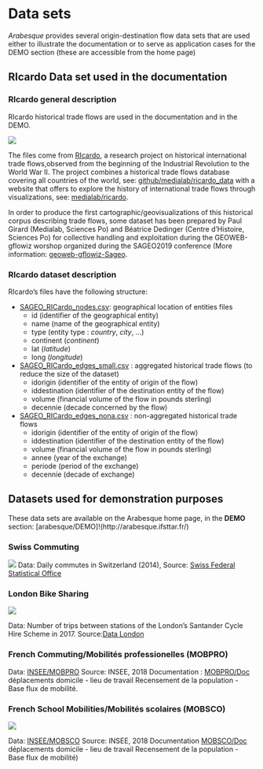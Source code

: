 # Data sets

*Arabesque* provides several origin-destination flow data sets that are used either to illustrate the documentation or to serve as application cases for the DEMO section (these are accessible from the home page)

## RIcardo Data set used in the documentation

### RIcardo general description

RIcardo historical trade flows are used in the documentation and in the DEMO. 

![](images/DEMO_RIcardo_1.png)


The files come from [RIcardo](http://ricardo.medialab.sciences-po.fr/#/), a research project on historical international trade flows,observed from the beginning of the Industrial Revolution to the World War II. The project combines a historical trade flows database covering all countries of the world, see: [github/medialab/ricardo_data](https://github.com/medialab/ricardo_data/releases/tag/2017.12) with a website that offers to explore the history of international trade flows through visualizations, see: [medialab/ricardo](http://ricardo.medialab.sciences-po.fr/#/). 

In order to produce the first cartographic/geovisualizations of this historical corpus describing trade flows, some dataset has been prepared by Paul Girard (Medialab, Sciences Po) and Béatrice Dedinger (Centre d'Histoire, Sciences Po) for collective handling and exploitation during the GEOWEB-gflowiz worshop organized during the SAGEO2019 conference
(More information: [geoweb-gflowiz-Sageo](https://geoflowiz.hypotheses.org/workshop-geoweb-gflowiz-sageo2019).


### RIcardo dataset description

RIcardo's files have the following structure:

- [SAGEO_RICardo_nodes.csv](https://raw.githubusercontent.com/gflowiz/sageo-ricardo/master/SAGEO_RICardo_nodes.csv): geographical location of entities files
	- id (identifier of the geographical entity)
	- name (name of the geographical entity)
	- type (entity type : _country_, _city_, ...)
	- continent (_continent_)
	- lat (_latitude_)
	- long (_longitude_)

- [SAGEO_RICardo_edges_small.csv](https://raw.githubusercontent.com/gflowiz/sageo-ricardo/master/SAGEO_RICardo_edges_small.csv) : aggregated historical trade flows (to reduce the size of the dataset)
	- idorigin (identifier of the entity of origin of the flow)
	- iddestination (identifier of the destination entity of the flow)
	- volume (financial volume of the flow in pounds sterling)
	- decennie (decade concerned by the flow)

- [SAGEO_RICardo_edges_nona.csv](https://raw.githubusercontent.com/gflowiz/sageo-ricardo/master/SAGEO_RICardo_edges_nona.csv) : non-aggregated historical trade flows
	- idorigin (identifier of the entity of origin of the flow)
	- iddestination (identifier of the destination entity of the flow)
	- volume (financial volume of the flow in pounds sterling)
	- annee (year of the exchange)
	- periode (period of the exchange)
	- decennie (decade of exchange)


## Datasets used for demonstration purposes

These data sets are available on the Arabesque home page, in the **DEMO** section: [arabesque/DEMO]!(http://arabesque.ifsttar.fr/) 

### Swiss Commuting

![](images/DEMO_Swiss_Commute2.png)
Data: Daily commutes in Switzerland (2014),
Source: [Swiss Federal Statistical Office](https://www.bfs.admin.ch/bfs/de/home/statistiken/mobilitaet-verkehr/personenverkehr/pendlermobilitaet.html)

### London Bike Sharing

![](images/DEMO_London_Bike2.png)

Data: Number of trips between stations of the London's Santander Cycle Hire Scheme in 2017.
Source:[Data London](https://data.london.gov.uk/)

### French Commuting/Mobilités professionelles (MOBPRO)

Data: [INSEE/MOBPRO](https://www.insee.fr/fr/statistiques/fichier/4509353/base-csv-flux-mobilite-domicile-lieu-travail-2017.zip)
Source: INSEE, 2018 
Documentation : [MOBPRO/Doc](https://www.insee.fr/fr/statistiques/4509353#dictionnaire)
déplacements domicile - lieu de travail Recensement de la population - Base flux de mobilité.



### French School Mobilities/Mobilités scolaires (MOBSCO)

![](images/DEMO_France_Mobsco_2.png)

Data: [INSEE/MOBSCO](https://www.insee.fr/fr/statistiques/fichier/4509360/base-csv-flux-mobilite-domicile-lieu-etude-2017.zip)
Source: INSEE, 2018
Documentation [MOBSCO/Doc](https://www.insee.fr/fr/statistiques/4509360#dictionnaire)
déplacements domicile - lieu de travail
Recensement de la population - Base flux de mobilité)


